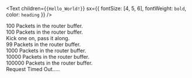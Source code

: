 <Text children={`{Hello_World!}`} sx={{ fontSize: [4, 5, 6], fontWeight: `bold`, color: `heading` }} />

100 Packets in the router buffer.\
100 Packets in the router buffer.\
Kick one on, pass it along.\
99 Packets in the router buffer.\
1000 Packets in the router buffer.\
10000 Packets in the router buffer.\
100000 Packets in the router buffer.\
Request Timed Out.....


<a rel="me" href="https://infosec.exchange/@N3rdyUn1c0rn">
</a>